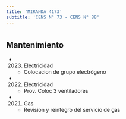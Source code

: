 ```yaml
---
title: 'MIRANDA 4173'
subtitle: 'CENS N° 73 - CENS N° 88'
---
```


#


## Mantenimiento

*  (2023) Electricidad 
    + Colocacion de grupo electrógeno

*  (2022) Electricidad 
    + Prov. Coloc 3 ventiladores

*  (2021) Gas 
    + Revision y reintegro del servicio de gas



